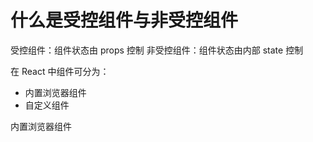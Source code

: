 # 什么是受控组件与非受控组件

受控组件：组件状态由 props 控制
非受控组件：组件状态由内部 state 控制

在 React 中组件可分为：

- 内置浏览器组件
- 自定义组件

内置浏览器组件
